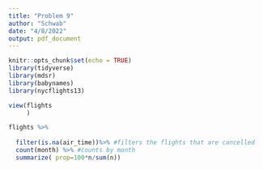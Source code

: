 ```yaml
---
title: "Problem 9"
author: "Schwab"
date: "4/8/2022"
output: pdf_document
---
```


```r
knitr::opts_chunk$set(echo = TRUE)
library(tidyverse)
library(mdsr)
library(babynames)
library(nycflights13)
```

```r
view(flights
     )
```

```r
flights %>%
  
  filter(is.na(air_time))%>% #filters the flights that are cancelled
  count(month) %>% #counts by month
  summarize( prop=100*n/sum(n)) 

```